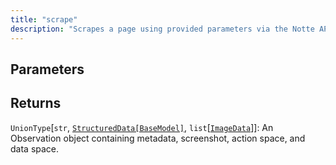 ```yaml
---
title: "scrape"
description: "Scrapes a page using provided parameters via the Notte API"
---
```





## Parameters

<ParamField path="scrape_links" type="bool">

</ParamField>

<ParamField path="scrape_images" type="bool">

</ParamField>

<ParamField path="only_main_content" type="bool">

</ParamField>

<ParamField path="use_link_placeholders" type="bool">

</ParamField>

<ParamField path="only_images" type="bool">

</ParamField>

<ParamField path="response_format" type="type[pydantic.main.BaseModel] | None">

</ParamField>

<ParamField path="instructions" type="str | None">

</ParamField>

## Returns

`UnionType`[`str`, [`StructuredData[BaseModel]`](../misc/structureddata[basemodel]), `list`[[`ImageData`](../misc/imagedata)]]: An Observation object containing metadata, screenshot, action space, and data space.
